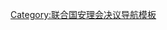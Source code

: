 {{Navbox
|name    = UNSCR 1955
|title   = [[1955年]]通過的[[聯合國安全理事會決議]]
|listclass = hlist
|image   = 
|list1   =
* [[聯合國安理會105號決議|←]] [[聯合國安理會106號決議|106]]
* [[聯合國安理會107號決議|107]]
* [[聯合國安理會108號決議|108]]
* [[聯合國安理會109號決議|109]]
* [[聯合國安理會110號決議|110]] [[聯合國安理會110號決議|→]]

|below = 
|state = uncollapsed
}}<noinclude>
[[Category:联合国安理会决议导航模板]]
</noinclude>